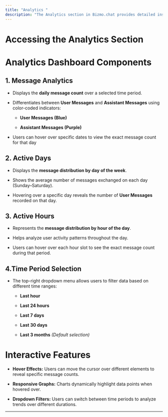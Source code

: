 ```yaml
---
title: "Analytics "
description: "The Analytics section in Bizmo.chat provides detailed insights into chatbot interactions, helping users track message activity over different time periods. This section is essential for monitoring engagement, optimizing chatbot performance, and understanding user behavior."
---
```


# **Accessing the Analytics Section**

<Steps>
  <Step title="Log in to Bizmo.chat">

  </Step>

  <Step title="In the left-hand navigation panel, click on Analytics under the Engagement category.">

  </Step>

  <Step title="The Analytics dashboard will display various data visualizations and metrics related to chatbot usage.">

  </Step>
</Steps>

# **Analytics Dashboard Components**

## **1. Message Analytics**

* Displays the **daily message count** over a selected time period.

* Differentiates between **User Messages** and **Assistant Messages** using color-coded indicators:

  * **User Messages (Blue)**

  * **Assistant Messages (Purple)**

* Users can hover over specific dates to view the exact message count for that day

## **2. Active Days**

* Displays the **message distribution by day of the week**.

* Shows the average number of messages exchanged on each day (Sunday–Saturday).

* Hovering over a specific day reveals the number of **User Messages** recorded on that day.

## **3. Active Hours**

* Represents the **message distribution by hour of the day**.

* Helps analyze user activity patterns throughout the day.

* Users can hover over each hour slot to see the exact message count during that period.

## 4.**Time Period Selection**

* The top-right dropdown menu allows users to filter data based on different time ranges:

  * **Last hour**

  * **Last 24 hours**

  * **Last 7 days**

  * **Last 30 days**

  * **Last 3 months** *(Default selection)*

# **Interactive Features**

* **Hover Effects:** Users can move the cursor over different elements to reveal specific message counts.

* **Responsive Graphs:** Charts dynamically highlight data points when hovered over.

* **Dropdown Filters:** Users can switch between time periods to analyze trends over different durations.

***